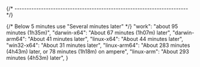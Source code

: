 
{/* ------------------------------------------------------------------------ */}

{/* Below 5 minutes use "Several minutes later" */}
    "work": "about 95 minutes (1h35m)",
    "darwin-x64": "About 67 minutes (1h07m) later",
    "darwin-arm64": "About 41 minutes later",
    "linux-x64": "About 44 minutes later",
    "win32-x64": "About 31 minutes later",
    "linux-arm64": "About 283 minutes (4h43m) later, or 78 minutes (1h18m) on ampere",
    "linux-arm": "About 293 minutes (4h53m) later",
}
